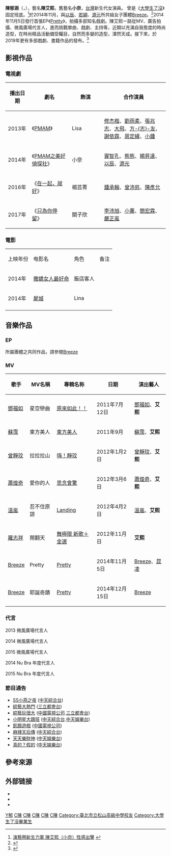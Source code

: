 {{藝人
| 姓名 = 陳艾熙
| 類型 = 女演員
| 圖片 = 
| 圖片簡介 = 
| 本名 = 陳郁涵
| 羅馬拼音 = [本名] Chen Yu-Han<br />[藝名] Chen Ai-Hsi
| 英文名 = Amber
| 暱稱 = 小奈、艾熙、Aic
| 國籍 = {{ROC}}
| 出生日期 = {{birth_date_and_age|1989|3|9}}
| 出生地 = {{TWN}}[[台北市|台北市]]
| 職業 = [[藝人|藝人]]、[[演員|演員]]、[[歌手|歌手]]、模特兒
| 教育程度 = 台北市立松山高中第16屆<br />[[國立臺北大學|國立臺北大學]]社會學系
| 出道日期 = {{Start date and age|2010}}
| 出道作品 = 
| 活躍年代 = 2010年至今
| 經紀公司 = amberchensblog@gmail.com
| 相關團體 = 前[[Breeze|Breeze]]團員
| imdb = 8440559
}}

'''陳郁涵'''（{{lang-en|Amber Chen}}，{{bd|1989年|3月9日}}），藝名'''陳艾熙'''，舊藝名'''小奈'''，[[台灣|台灣]]新生代女演員。 曾是《[[大學生了沒|大學生了沒]]》固定班底。<ref>[http://beauty.nownews.com/magazine/article.php?mag=13-99-18312 演藝圈新生力軍 陳艾熙（小奈）性感出擊] {{webarchive|url=https://web.archive.org/web/20141225140134/http://beauty.nownews.com/magazine/article.php?mag=13-99-18312 |date=2014-12-25 }}</ref>於2014年11月，與[[梁以辰|以辰]]、[[陳若穎|若穎]]、[[郭源元|源元]]所共組女子團體[[Breeze|Breeze]]。<ref>{{Cite web |url=http://www.setn.com/E/News.aspx?PageGroupID=8&NewsID=46942&PageType=3 |title=Dream Girls小心！「微女神」秘訓2年火辣亮相 |accessdate=2015-01-19 |archive-date=2015-09-24 |archive-url=https://web.archive.org/web/20150924115121/http://www.setn.com/E/News.aspx?PageGroupID=8&NewsID=46942&PageType=3 |dead-url=no }}</ref>2014年11月5日發行首張EP《[[Pretty|Pretty]]》，拍攝多部知名戲劇。陳艾熙一路從MV、廣告拍攝、微風廣場代言人，進而挑戰單曲、戲劇、主持等，近期以充滿自我態度的時尚造型，在時尚精品活動備受矚目，自然而多變的造型，渾然天成。接下來，於2019年更有多部戲劇、書籍作品的發布。<ref>{{Cite web |url=http://www.wownews.tw/article.php?sn=20281 |title=微女神團體「breeze」首度亮相 載歌載舞美麗出「輯」 |accessdate=2015-01-19 |archive-date=2015-12-22 |archive-url=https://web.archive.org/web/20151222094430/http://www.wownews.tw/article.php?sn=20281 |dead-url=no }}</ref>

==影視作品==
=== 電視劇 ===
{| class="wikitable" width=70% 
|-
! style="width:15%"|播出日期||style="width:25%"|劇名||style="width:20%"|飾演||style="width:40%"|合作演員
|-
|2013年||《[[PMAM|PMAM]]》||Lisa||[[修杰楷|修杰楷]]、[[劉雨柔|劉雨柔]]、[[張兆志|張兆志]]、[[吳志慶|大飛]]、[[方志友|方-{志}-友]]、[[謝依霖|謝依霖]]、[[周定緯|周定緯]]、[[小鍾|小鍾]]
|-
|2014年||《[[PMAM之美好偵探社|PMAM之美好偵探社]]》||小奈||[[竇智孔|竇智孔]]、[[卓毓彤|熊熊]]、[[楊昇達|楊昇達]]、[[梁以辰|以辰]]、[[郭源元|源元]]
|-
|2016年||《[[在一起，就好|在一起，就好]]》||楊芸菁||[[鍾承翰|鍾承翰]]、[[曾沛慈|曾沛慈]]、[[陳彥允|陳彥允]]
|-
|2017年||《[[只為你停留|只為你停留]]》||關子欣||[[李沛旭|李沛旭]]、[[黃瀞怡|小薰]]、[[4ever_(組合)|簡宏霖]]、[[嚴正嵐|嚴正嵐]]
|}

=== 電影 ===
{| class="wikitable"
|-style="background:LightSkyBlue; color:black; font-weight:bold; text-align:center;"
| 上映年份 || 电影名 || 角色 || 备注
|-
|2014年||[[撒嬌女人最好命|撒嬌女人最好命]]||飯店客人||
|-
|2014年||[[屍城|屍城]]||Lina||
|-
|}

== 音樂作品 ==
=== EP ===
所屬團體之共同作品，請參閱[[Breeze|Breeze]]

=== MV ===
{| class="wikitable" style="width:100%"
! 歌手
! MV名稱
! 專輯名称
! 日期
! 演出藝人
|-
|[[鄧福如|鄧福如]]||星空戀曲||[[原來如此！！|原來如此！！]]||2011年7月12日||[[鄧福如|鄧福如]]、'''艾熙'''
|-
|[[蘇霈|蘇霈]]||東方美人||[[東方美人|東方美人]]||2011年9月||[[蘇霈|蘇霈]]、'''艾熙'''
|-
|[[曾靜玟|曾靜玟]]||拉拉拉山||[[嗨！靜玟|嗨！靜玟]]||2012年1月2日||[[曾靜玟|曾靜玟]]、'''艾熙'''
|-
|[[蕭煌奇|蕭煌奇]]||愛你的人||[[思念會驚|思念會驚]]||2012年3月6日||[[蕭煌奇|蕭煌奇]]、'''艾熙'''
|-
|[[溫嵐|溫嵐]]||忍不住原諒||[[Landing|Landing]]||2012年4月2日||[[溫嵐|溫嵐]]、'''艾熙'''
|-
|[[羅志祥|羅志祥]]||鬧翻天||[[舞極限|舞極限 新歌＋金選]]||2012年11月日||'''艾熙'''
|-
|[[Breeze|Breeze]]||Pretty||[[Pretty|Pretty]]||2014年11月5日||[[Breeze|Breeze]]、[[昆凌|昆凌]]
|-
|[[Breeze|Breeze]]||耶誕奇蹟||[[Pretty|Pretty]]||2014年12月15日||[[Breeze|Breeze]]
|}

===代言===
2013 微風廣場代言人

2014 微風廣場代言人

2015 微風廣場代言人

2014 Nu Bra 年度代言人

2015 Nu Bra 年度代言人

===節目通告===
*[[SS小燕之夜|SS小燕之夜]] ([[中天綜合台|中天綜合台]])
*[[綜藝大熱門|綜藝大熱門]] ([[三立都會台|三立都會台]])
*[[綜藝玩很大|綜藝玩很大]] ([[中國電視公司|中國電視公司]].[[三立都會台|三立都會台]])
*[[小明星大跟班|小明星大跟班]] ([[中天綜合台|中天綜合台]].[[中天娛樂台|中天娛樂台]])
*[[飢餓遊戲_(電視節目)|飢餓遊戲]] ([[中國電視公司|中國電視公司]]) 
*[[麻辣天后傳|麻辣天后傳]] ([[中天綜合台|中天綜合台]])
*[[天天樂財神|天天樂財神]] ([[中天娛樂台|中天娛樂台]])
*[[真的？假的|真的？假的]] ([[中天娛樂台|中天娛樂台]])

==參考來源==
{{reflist}}

==外部链接 ==
*{{Facebook|AiXiChenAMBER|陳艾熙 Amber Chen}}
*{{Sinaweibo|1769248084|陈艾熙Amber}}
*{{hkmdb name|69914|陳艾熙}}

{{大學生了沒}}

[[Category:陳姓|Y郁]]
[[Category:台灣电影女演員|C陳]]
[[Category:台灣电视女演員|C陳]]
[[Category:台灣女歌手|C陳]]
[[Category:國立臺北大學校友|C陳]]
[[Category:Breeze|C陳]]
[[Category:臺北市立松山高級中學校友|Category:臺北市立松山高級中學校友]]
[[Category:大學生了沒畢業生|Category:大學生了沒畢業生]]